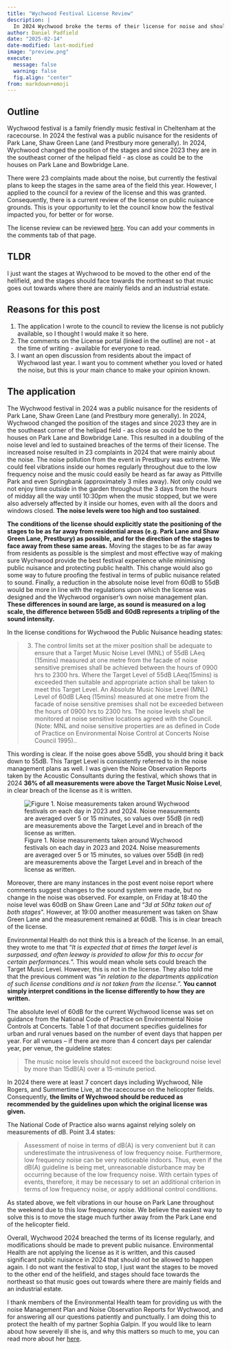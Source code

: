 ```yaml
---
title: "Wychwood Festival License Review"
description: |
  In 2024 Wychwood broke the terms of their license for noise and should move the stages.
author: Daniel Padfield
date: "2025-02-14"
date-modified: last-modified
image: "preview.png"
execute:
  message: false
  warning: false
  fig.align: "center"
from: markdown+emoji
---
```


## Outline

Wychwood festival is a family friendly music festival in Cheltenham at the racecourse. In 2024 the festival was a public nuisance for the residents of Park Lane, Shaw Green Lane (and Prestbury more generally). In 2024, Wychwood changed the position of the stages and since 2023 they are in the southeast corner of the helipad field - as close as could be to the houses on Park Lane and Bowbridge Lane.

There were 23 complaints made about the noise, but currently the festival plans to keep the stages in the same area of the field this year. However, I applied to the council for a review of the license and this was granted. Consequently, there is a current review of the license on public nuisance grounds. This is your opportunity to let the council know how the festival impacted you, for better or for worse.

The license review can be reviewed [here](https://publicaccess.cheltenham.gov.uk/online-applications/licencingApplicationDetails.do?activeTab=summary&keyVal=SR98IWEL0N100). You can add your comments in the comments tab of that page.

## TLDR

I just want the stages at Wychwood to be moved to the other end of the helifield, and the stages should face towards the northeast so that music goes out towards where there are mainly fields and an industrial estate.

## Reasons for this post

1.  The application I wrote to the council to review the license is not publicly available, so I thought I would make it so here.
2.  The comments on the License portal (linked in the outline) are not - at the time of writing - available for everyone to read.
3.  I want an open discussion from residents about the impact of Wychwood last year. I want you to comment whether you loved or hated the noise, but this is your main chance to make your opinion known.

## The application

The Wychwood festival in 2024 was a public nuisance for the residents of Park Lane, Shaw Green Lane (and Prestbury more generally). In 2024, Wychwood changed the position of the stages and since 2023 they are in the southeast corner of the helipad field - as close as could be to the houses on Park Lane and Bowbridge Lane. This resulted in a doubling of the noise level and led to sustained breaches of the terms of their license. The increased noise resulted in 23 complaints in 2024 that were mainly about the noise. The noise pollution from the event in Prestbury was extreme. We could feel vibrations inside our homes regularly throughout due to the low frequency noise and the music could easily be heard as far away as Pittville Park and even Springbank (approximately 3 miles away). Not only could we not enjoy time outside in the garden throughout the 3 days from the hours of midday all the way until 10:30pm when the music stopped, but we were also adversely affected by it inside our homes, even with all the doors and windows closed. **The noise levels were too high and too sustained**.

**The conditions of the license should explicitly state the positioning of the stages to be as far away from residential areas (e.g. Park Lane and Shaw Green Lane, Prestbury) as possible, and for the direction of the stages to face away from these same areas.** Moving the stages to be as far away from residents as possible is the simplest and most effective way of making sure Wychwood provide the best festival experience while minimising public nuisance and protecting public health. This change would also go some way to future proofing the festival in terms of public nuisance related to sound. Finally, a reduction in the absolute noise level from 60dB to 55dB would be more in line with the regulations upon which the license was designed and the Wychwood organiser's own noise management plan. **These differences in sound are large, as sound is measured on a log scale, the difference between 55dB and 60dB represents a tripling of the sound intensity.**

In the license conditions for Wychwood the Public Nuisance heading states:

> 3.  The control limits set at the mixer position shall be adequate to ensure that a Target Music Noise Level (MNL) of 55dB LAeq (15mins) measured at one metre from the facade of noise sensitive premises shall be achieved between the hours of 0900 hrs to 2300 hrs. Where the Target Level of 55dB LAeq(15mins) is exceeded then suitable and appropriate action shall be taken to meet this Target Level. An Absolute Music Noise Level (MNL) Level of 60dB LAeq (15mins) measured at one metre from the facade of noise sensitive premises shall not be exceeded between the hours of 0900 hrs to 2300 hrs. The noise levels shall be monitored at noise sensitive locations agreed with the Council. (Note: MNL and noise sensitive properties are as defined in Code of Practice on Environmental Noise Control at Concerts Noise Council 1995)..

This wording is clear. If the noise goes above 55dB, you should bring it back down to 55dB. This Target Level is consistently referred to in the noise management plans as well. I was given the Noise Observation Reports taken by the Acoustic Consultants during the festival, which shows that in 2024 **36% of all measurements were above the Target Music Noise Level**, in clear breach of the license as it is written.

![Figure 1. Noise measurements taken around Wychwood festivals on each day in 2023 and 2024. Noise measurements are averaged over 5 or 15 minutes, so values over 55dB (in red) are measurements above the Target Level and in breach of the license as written.](Wychwood_noise.png)

Moreover, there are many instances in the post event noise report where comments suggest changes to the sound system were made, but no change in the noise was observed. For example, on Friday at 18:40 the noise level was 60dB on Shaw Green Lane and "*3d at 50hz taken out of both stages*". However, at 19:00 another measurement was taken on Shaw Green Lane and the measurement remained at 60dB. This is in clear breach of the license.

Environmental Health do not think this is a breach of the license. In an email, they wrote to me that "*It is expected that at times the target level is surpassed, and often leeway is provided to allow for this to occur for certain performances.*". This would mean whole sets could breach the Target Music Level. However, this is not in the license. They also told me that the previous comment was "*in relation to the departments application of such license conditions and is not taken from the license.*". **You cannot simply interpret conditions in the license differently to how they are written.**

The absolute level of 60dB for the current Wychwood license was set on guidance from the National Code of Practice on Environmental Noise Controls at Concerts. Table 1 of that document specifies guidelines for urban and rural venues based on the number of event days that happen per year. For all venues – if there are more than 4 concert days per calendar year, per venue, the guideline states:

> The music noise levels should not exceed the background noise level by more than 15dB(A) over a 15-minute period.

In 2024 there were at least 7 concert days including Wychwood, Nile Rogers, and Summertime Live, at the racecourse on the helicopter fields. Consequently, **the limits of Wychwood should be reduced as recommended by the guidelines upon which the original license was given.**

The National Code of Practice also warns against relying solely on measurements of dB. Point 3.4 states:

> Assessment of noise in terms of dB(A) is very convenient but it can underestimate the intrusiveness of low frequency noise. Furthermore, low frequency noise can be very noticeable indoors. Thus, even if the dB(A) guideline is being met, unreasonable disturbance may be occurring because of the low frequency noise. With certain types of events, therefore, it may be necessary to set an additional criterion in terms of low frequency noise, or apply additional control conditions.

As stated above, we felt vibrations in our house on Park Lane throughout the weekend due to this low frequency noise. We believe the easiest way to solve this is to move the stage much further away from the Park Lane end of the helicopter field.

Overall, Wychwood 2024 breached the terms of its license regularly, and modifications should be made to prevent public nuisance. Environmental Health are not applying the license as it is written, and this caused significant public nuisance in 2024 that should not be allowed to happen again. I do not want the festival to stop, I just want the stages to be moved to the other end of the helifield, and stages should face towards the northeast so that music goes out towards where there are mainly fields and an industrial estate.

I thank members of the Environmental Health team for providing us with the noise Management Plan and Noise Observation Reports for Wychwood, and for answering all our questions patiently and punctually. I am doing this to protect the health of my partner Sophia Galpin. If you would like to learn about how severely ill she is, and why this matters so much to me, you can read more about her [here](https://padpadpadpad.netlify.app/posts/caring_for_soph/).
